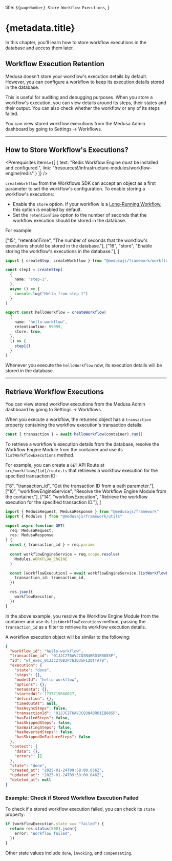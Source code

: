 
  title: `${pageNumber} Store Workflow Executions`,
}

# {metadata.title}

In this chapter, you'll learn how to store workflow executions in the database and access them later.

## Workflow Execution Retention

Medusa doesn't store your workflow's execution details by default. However, you can configure a workflow to keep its execution details stored in the database.

This is useful for auditing and debugging purposes. When you store a workflow's execution, you can view details around its steps, their states and their output. You can also check whether the workflow or any of its steps failed.

<Note title="Tip">

You can view stored workflow executions from the Medusa Admin dashboard by going to Settings -> Workflows.

</Note>

---

## How to Store Workflow's Executions?

<Prerequisites
  items={[
    {
      text: "Redis Workflow Engine must be installed and configured.",
      link: "!resources!/infrastructure-modules/workflow-engine/redis"
    }
  ]}
/>

`createWorkflow` from the Workflows SDK can accept an object as a first parameter to set the workflow's configuration. To enable storing a workflow's executions:

- Enable the `store` option. If your workflow is a [Long-Running Workflow](../long-running-workflow/page.mdx), this option is enabled by default.
- Set the `retentionTime` option to the number of seconds that the workflow execution should be stored in the database.

For example:

  ["15", "retentionTime", "The number of seconds that the workflow's executions should be stored in the database."],
  ["16", "store", "Enable storing the workflow's executions in the database."],
]

```ts highlights={highlights}
import { createStep, createWorkflow } from "@medusajs/framework/workflows-sdk"

const step1 = createStep(
  {
    name: "step-1",
  },
  async () => {
    console.log("Hello from step 1")
  }
)

export const helloWorkflow = createWorkflow(
  {
    name: "hello-workflow",
    retentionTime: 99999,
    store: true,
  },
  () => {
    step1()
  }
)
```

Whenever you execute the `helloWorkflow` now, its execution details will be stored in the database.

---

## Retrieve Workflow Executions

<Note title="Tip">

You can view stored workflow executions from the Medusa Admin dashboard by going to Settings -> Workflows.

</Note>

When you execute a workflow, the returned object has a `transaction` property containing the workflow execution's transaction details:

```ts
const { transaction } = await helloWorkflow(container).run()
```

To retrieve a workflow's execution details from the database, resolve the Workflow Engine Module from the container and use its `listWorkflowExecutions` method.

For example, you can create a `GET` API Route at `src/workflows/[id]/route.ts` that retrieves a workflow execution for the specified transaction ID:

  ["8", "transaction_id", "Get the transaction ID from a path parameter."],
  ["10", "workflowEngineService", "Resolve the Workflow Engine Module from the container."],
  ["14", "workflowExecution", "Retrieve the workflow execution for the specified transaction ID."],
]

```ts title="src/workflows/[id]/route.ts" highlights={retrieveHighlights}
import { MedusaRequest, MedusaResponse } from "@medusajs/framework"
import { Modules } from "@medusajs/framework/utils"

export async function GET(
  req: MedusaRequest,
  res: MedusaResponse
) {
  const { transaction_id } = req.params
  
  const workflowEngineService = req.scope.resolve(
    Modules.WORKFLOW_ENGINE
  )

  const [workflowExecution] = await workflowEngineService.listWorkflowExecutions({
    transaction_id: transaction_id,
  })

  res.json({
    workflowExecution,
  })
}
```

In the above example, you resolve the Workflow Engine Module from the container and use its `listWorkflowExecutions` method, passing the `transaction_id` as a filter to retrieve its workflow execution details.

A workflow execution object will be similar to the following:

```json
{
  "workflow_id": "hello-workflow",
  "transaction_id": "01JJC2T6AVJCQ3N4BRD1EB88SP",
  "id": "wf_exec_01JJC2T6B3P76JD35F12QTTA78",
  "execution": {
    "state": "done",
    "steps": {},
    "modelId": "hello-workflow",
    "options": {},
    "metadata": {},
    "startedAt": 1737719880027,
    "definition": {},
    "timedOutAt": null,
    "hasAsyncSteps": false,
    "transactionId": "01JJC2T6AVJCQ3N4BRD1EB88SP",
    "hasFailedSteps": false,
    "hasSkippedSteps": false,
    "hasWaitingSteps": false,
    "hasRevertedSteps": false,
    "hasSkippedOnFailureSteps": false
  },
  "context": {
    "data": {},
    "errors": []
  },
  "state": "done",
  "created_at": "2025-01-24T09:58:00.036Z",
  "updated_at": "2025-01-24T09:58:00.046Z",
  "deleted_at": null
}
```

### Example: Check if Stored Workflow Execution Failed

To check if a stored workflow execution failed, you can check its `state` property:

```ts
if (workflowExecution.state === "failed") {
  return res.status(500).json({
    error: "Workflow failed",
  })
}
```

Other state values include `done`, `invoking`, and `compensating`.

